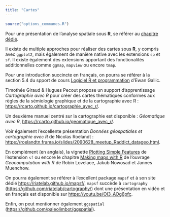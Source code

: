 ```yaml
---
title: "Cartes"
---
```


```r
source("options_communes.R")
```

<div class="notes">
Pour une présentation de l'analyse spatiale sous **R**, se référer au [chapitre dédié](analyse-spatiale.html).
</div>

Il existe de multiple approches pour réaliser des cartes sous **R**, y compris avec `ggplot2`{.pkg}, mais également de manière native avec les extensions `sp`{.pkg} et `sf`{.pkg}. Il existe également des extensions apportant des fonctionalités additionnelles comme `ggmap`{.pkg}, `mapview`{.pkg} ou encore `tmap`{.pkg}.

Pour une introduction succincte en français, on pourra se référer à la section 5.4 du spport de cours [Logiciel R et programmation](http://egallic.fr/Enseignement/R/m1_stat_eco_logiciel_R.pdf) d'Ewan Gallic.

Timothée Giraud & Hugues Pecout propose un support d'apprentissage *Cartographie avec R* pour créer des cartes thématiques conformes aux règles de la sémiologie graphique et de la cartographie avec R : <https://rcarto.github.io/cartographie_avec_r/>.

Un deuxième manuel centré sur la cartographie est disponible : *Géomatique avec R*, <https://rcarto.github.io/geomatique_avec_r/>.

Voir également l'excellente présentation *Données géospatiales et cartographie avec R* de Nicolas Roelandt : <https://roelandtn.frama.io/slides/2090628_meetup_Raddict_datageo.html>.

En complément (en anglais), la vignette [Plotting Simple Features](https://cran.r-project.org/web/packages/sf/vignettes/sf5.html) de l'extension `sf`{.pkg} ou encore le chapitre [Making maps with R](https://geocompr.robinlovelace.net/adv-map.html) de l'ouvrage *Geocomputation with R* de Robin Lovelace, Jakub Nowosad et Jannes Muenchow.

On pourra également se référer à l'excellent package `mapsf`{.pkg} et à son site dédié <https://riatelab.github.io/mapsf/>. `mapsf`{.pkg} succède à `cartography`{.pkg} (<https://github.com/riatelab/cartography/>) dont une présentation en vidéo et en français est disponible sur <https://youtu.be/OI3_AOg6pfc>.

Enfin, on peut mentionner également `ggspatial`{.pkg} (<https://github.com/paleolimbot/ggspatial>).

